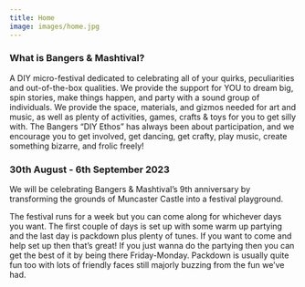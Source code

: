 ```yaml
---
title: Home
image: images/home.jpg
---
```

<!--StartFragment-->

### What is Bangers & Mashtival?

A DIY micro-festival dedicated to celebrating all of your quirks, peculiarities and out-of-the-box qualities. We provide the support for YOU to dream big, spin stories, make things happen, and party with a sound group of individuals. We provide the space, materials, and gizmos needed for art and music, as well as plenty of activities, games, crafts & toys for you to get silly with. The Bangers “DIY Ethos” has always been about participation, and we encourage you to get involved, get dancing, get crafty, play music, create something bizarre, and frolic freely!

<!--EndFragment-->

### 30th August - 6th September 2023

<!--StartFragment-->

We will be celebrating Bangers & Mashtival’s 9th anniversary by transforming the grounds of Muncaster Castle into a festival playground. 

The festival runs for a week b﻿ut you can come along for whichever days you want. The first couple of days is set up with some warm up partying and the last day is packdown plus plenty of tunes. If you want to come and help set up then that’s great! If you just wanna do the partying then you can get the best of it by being there Friday-Monday. Packdown is usually quite fun too with lots of friendly faces still majorly buzzing from the fun we’ve had.  

<!--EndFragment-->